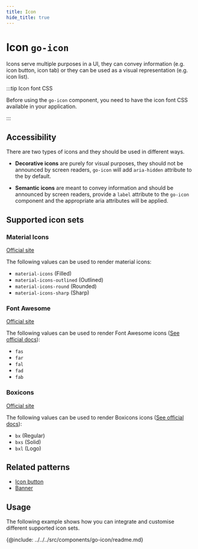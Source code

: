 ```yaml
---
title: Icon
hide_title: true
---
```



# Icon <span className="text-size-0">`go-icon`</span>

<!-- Description -->

<div className="text-size-1">
  Icons serve multiple purposes in a UI, they can convey information (e.g. icon button, icon tab) or they can be used as a visual representation (e.g. icon
  list).
</div>

:::tip Icon font CSS

Before using the `go-icon` component, you need to have the icon font CSS available in your application.

:::

## Accessibility

There are two types of icons and they should be used in different ways.

- **Decorative icons** are purely for visual purposes, they should not be announced by screen readers, `go-icon` will add `aria-hidden` attribute to the by default.

- **Semantic icons** are meant to convey information and should be announced by screen readers, provide a `label` attribute to the `go-icon` component and the appropriate aria attributes will be applied.

## Supported icon sets

### Material Icons

[Official site](https://fonts.google.com/icons)

The following values can be used to render material icons:

- `material-icons` (Filled)
- `material-icons-outlined` (Outlined)
- `material-icons-round` (Rounded)
- `material-icons-sharp` (Sharp)

### Font Awesome

[Official site](https://fontawesome.com/v5.15/icons)

The following values can be used to render Font Awesome icons ([See official docs](https://fontawesome.com/v5.15/how-to-use/on-the-web/referencing-icons/basic-use)):

- `fas`
- `far`
- `fal`
- `fad`
- `fab`

### Boxicons

[Official site](https://boxicons.com/)

The following values can be used to render Boxicons icons ([See official docs](https://boxicons.com/usage)):

- `bx` (Regular)
- `bxs` (Solid)
- `bxl` (Logo)

## Related patterns

<!-- Patterns that uses this component -->

- [Icon button](#)
- [Banner](#)

<!-- Demos, tips, variations, use cases -->

## Usage

The following example shows how you can integrate and customise different supported icon sets.

<Demo code={demoSource} />

<!-- API -->

{@include: ../../../src/components/go-icon/readme.md}
